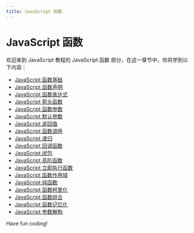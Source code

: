```yaml
---
title: JavaScript 函数
---
```


# JavaScript 函数

欢迎来到 JavaScript 教程的 JavaScript 函数 部分，在这一章节中，你将学到以下内容：

- [JavaScript 函数基础](./0-basics-of-javascript-functions.mdx)
- [JavaScript 函数声明](./1-javascript-function-declaration.mdx)
- [JavaScript 函数表达式](./2-javascript-function-expression.mdx)
- [JavaScript 箭头函数](./3-javascript-arrow-function.mdx)
- [JavaScript 函数参数](./4-javascript-function-parameters.mdx)
- [JavaScript 默认参数](./5-javascript-default-parameters.mdx)
- [JavaScript 返回值](./6-javascript-return-value.mdx)
- [JavaScript 函数调用](./7-javascript-function-call.mdx)
- [JavaScript 递归](./8-javascript-recursion.mdx)
- [JavaScript 回调函数](./9-javascript-callback-function.mdx)
- [JavaScript 闭包](./10-javascript-closure.mdx)
- [JavaScript 高阶函数](./11-javascript-higher-order-functions.mdx)
- [JavaScript 立即执行函数](./12-javascript-execute-the-function-immediately.mdx)
- [JavaScript 函数作用域](./13-javascript-function-scope.mdx)
- [JavaScript 纯函数](./14-javascript-pure-function.mdx)
- [JavaScript 函数柯里化](./15-javascript-function-currying.mdx)
- [JavaScript 函数组合](./16-javascript-function-combinations.mdx)
- [JavaScript 函数记忆化](./17-memorization-of-javascript-functions.mdx)
- [JavaScript 参数解构](./18-deconstruction-of-javascript-parameters.mdx)

Have fun coding!